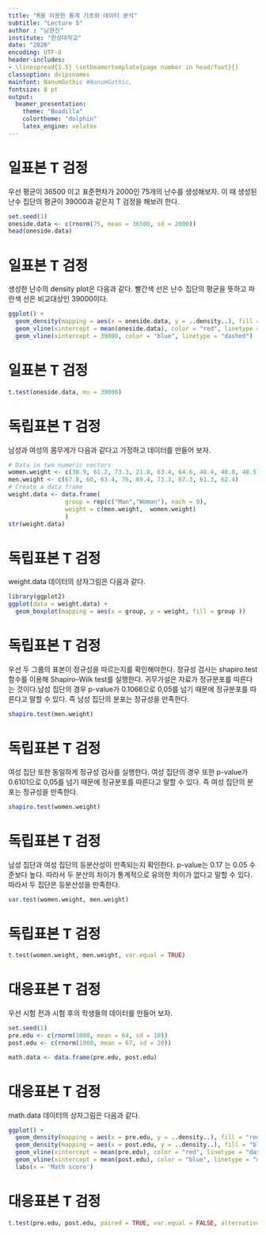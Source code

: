 ```yaml
---
title: "R을 이용한 통계 기초와 데이터 분석"
subtitle: "Lecture 5"
author : "남현진"
institute: "한성대학교"
date: "2020"
encoding: UTF-8
header-includes:
- \linespread{1.5} \setbeamertemplate{page number in head/foot}{}
classoption: dvipsnames
mainfont: NanumGothic #NanumGothic, 
fontsize: 8 pt
output:
  beamer_presentation:
    theme: "Boadilla"
    colortheme: "dolphin"
    latex_engine: xelatex
---
```


# 일표본 T 검정
우선 평균이 36500 이고 표준편차가 2000인 75개의 난수를 생성해보자. 이 때 생성된 난수 집단의 평균이 39000과 같은지 T 검정을 해보려 한다.

```r
set.seed(1)
oneside.data <- c(rnorm(75, mean = 36500, sd = 2000))
head(oneside.data)
```

# 일표본 T 검정
생성한 난수의 density plot은 다음과 같다. 빨간색 선은 난수 집단의 평균을 뜻하고 파란색 선은 비교대상인 39000이다.
```r
ggplot() + 
  geom_density(mapping = aes(x = oneside.data, y = ..density..), fill = "lightgray") +
  geom_vline(xintercept = mean(oneside.data), color = "red", linetype = "dashed") +
  geom_vline(xintercept = 39000, color = "blue", linetype = "dashed")
```

# 일표본 T 검정
```r
t.test(oneside.data, mu = 39000)
```


# 독립표본 T 검정
남성과 여성의 몸무게가 다음과 같다고 가정하고 데이터를 만들어 보자.
```r
# Data in two numeric vectors
women.weight <- c(38.9, 61.2, 73.3, 21.8, 63.4, 64.6, 48.4, 48.8, 48.5)
men.weight <- c(67.8, 60, 63.4, 76, 89.4, 73.3, 67.3, 61.3, 62.4) 
# Create a data frame
weight.data <- data.frame( 
                group = rep(c("Man","Woman"), each = 9),
                weight = c(men.weight,  women.weight)
                )
str(weight.data)
```

# 독립표본 T 검정
weight.data 데이터의 상자그림은 다음과 같다.
```r
library(ggplot2)
ggplot(data = weight.data) + 
  geom_boxplot(mapping = aes(x = group, y = weight, fill = group ))
```



# 독립표본 T 검정
우선 두 그룹의 표본이 정규성을 따르는지를 확인해야한다. 정규성 검사는 shapiro.test 함수를 이용해 Shapiro–Wilk test를 실행한다. 귀무가설은 자료가 정규분포를 따른다는 것이다.남성 집단의 경우 p-value가 0.1066으로 0,05를 넘기 때문에 정규분포를 따른다고 말할 수 있다. 즉 남성 집단의 분포는 정규성을 만족한다.

```r
shapiro.test(men.weight)
```


# 독립표본 T 검정
여성 집단 또한 동일하게 정규성 검사를 실행한다. 여성 집단의 경우 또한 p-value가 0.6101으로 0,05를 넘기 때문에 정규분포를 따른다고 말할 수 있다. 즉 여성 집단의 분포는 정규성을 만족한다.

```r
shapiro.test(women.weight)
```


# 독립표본 T 검정
남성 집단과 여성 집단의 등분산성이 만족되는지 확인한다. p-value는 0.17 는 0.05 수준보다 높다. 따라서 두 분산의 차이가 통계적으로 유의한 차이가 없다고 말할 수 있다. 따라서 두 집단은 등분산성을 만족한다.

```r
var.test(women.weight, men.weight)
```

# 독립표본 T 검정
```r
t.test(women.weight, men.weight, var.equal = TRUE)
```

# 대응표본 T 검정
우선 시험 전과 시험 후의 학생들의 데이터를 만들어 보자.
```r
set.seed(1)
pre.edu <- c(rnorm(1000, mean = 64, sd = 10))
post.edu <- c(rnorm(1000, mean = 67, sd = 20))

math.data <- data.frame(pre.edu, post.edu)
```


# 대응표본 T 검정
math.data 데이터의 상자그림은 다음과 같다.
```r
ggplot() + 
  geom_density(mapping = aes(x = pre.edu, y = ..density..), fill = "red", alpha = 0.5) +
  geom_density(mapping = aes(x = post.edu, y = ..density..), fill = "blue", alpha = 0.5) +
  geom_vline(xintercept = mean(pre.edu), color = "red", linetype = "dashed") +
  geom_vline(xintercept = mean(post.edu), color = "blue", linetype = "dashed") + 
  labs(x = 'Math score')
```

# 대응표본 T 검정
```r
t.test(pre.edu, post.edu, paired = TRUE, var.equal = FALSE, alternative = "less")
```

